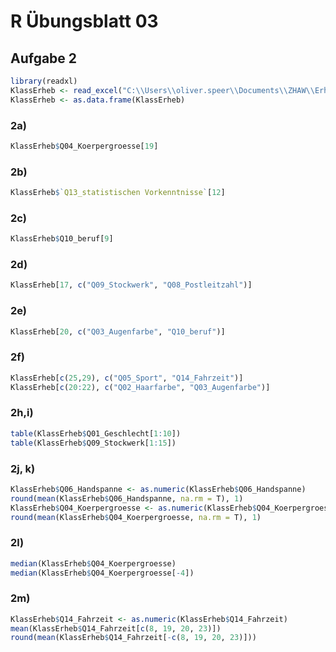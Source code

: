 # R Übungsblatt 03 {.unnumbered}

## Aufgabe 2
```r
library(readxl)
KlassErheb <- read_excel("C:\\Users\\oliver.speer\\Documents\\ZHAW\\Erhebung_CASDA_HS23.xlsx")
KlassErheb <- as.data.frame(KlassErheb)
```

### 2a)
```r
KlassErheb$Q04_Koerpergroesse[19]
```
### 2b)
```r
KlassErheb$`Q13_statistischen Vorkenntnisse`[12]
```
### 2c)
```r
KlassErheb$Q10_beruf[9]
```
### 2d)
```r
KlassErheb[17, c("Q09_Stockwerk", "Q08_Postleitzahl")]

```
### 2e)
```r
KlassErheb[20, c("Q03_Augenfarbe", "Q10_beruf")]
```
### 2f)
```r
KlassErheb[c(25,29), c("Q05_Sport", "Q14_Fahrzeit")]
KlassErheb[c(20:22), c("Q02_Haarfarbe", "Q03_Augenfarbe")]
```
### 2h,i)
```r
table(KlassErheb$Q01_Geschlecht[1:10])
table(KlassErheb$Q09_Stockwerk[1:15])

```

### 2j, k)
```r
KlassErheb$Q06_Handspanne <- as.numeric(KlassErheb$Q06_Handspanne)
round(mean(KlassErheb$Q06_Handspanne, na.rm = T), 1)
KlassErheb$Q04_Koerpergroesse <- as.numeric(KlassErheb$Q04_Koerpergroesse)
round(mean(KlassErheb$Q04_Koerpergroesse, na.rm = T), 1)
```
### 2l)
```r
median(KlassErheb$Q04_Koerpergroesse)
median(KlassErheb$Q04_Koerpergroesse[-4])
```
### 2m)
```r
KlassErheb$Q14_Fahrzeit <- as.numeric(KlassErheb$Q14_Fahrzeit)
mean(KlassErheb$Q14_Fahrzeit[c(8, 19, 20, 23)])
round(mean(KlassErheb$Q14_Fahrzeit[-c(8, 19, 20, 23)]))
```


